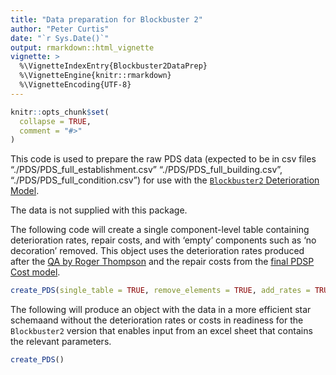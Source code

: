 ```yaml
---
title: "Data preparation for Blockbuster 2"
author: "Peter Curtis"
date: "`r Sys.Date()`"
output: rmarkdown::html_vignette
vignette: >
  %\VignetteIndexEntry{Blockbuster2DataPrep}
  %\VignetteEngine{knitr::rmarkdown}
  %\VignetteEncoding{UTF-8}
---
```


```r
knitr::opts_chunk$set(
  collapse = TRUE,
  comment = "#>"
)
```

This code is used to prepare the raw PDS data (expected to be in csv files "./PDS/PDS_full_establishment.csv" "./PDS/PDS_full_building.csv", "./PDS/PDS_full_condition.csv") for use with the
[`Blockbuster2` Deterioration Model](https://github.com/DFE-Capital/Blockbuster-2).

The data is not supplied with this package.

The following code will create a single component-level
table containing deterioration rates, repair costs, and with 'empty' components
such as 'no decoration' removed.  This object uses the deterioration rates 
produced after the [QA by Roger Thompson](https://educationgovuk.sharepoint.com/:f:/r/sites/efacam/WorkplaceDocuments/04%20Condition%20and%20Cost%20Intelligence/14_Deterioration_Model/Roger%20Thompson%20Deterioration%20Rate%20QA?csf=1) and the repair costs from the [final PDSP Cost model](https://educationgovuk.sharepoint.com/sites/efacam/_layouts/15/DocIdRedir.aspx?ID=TXETKDDE3KEP-4-5171). 

```r
create_PDS(single_table = TRUE, remove_elements = TRUE, add_rates = TRUE, add_costs = TRUE)
```

The following will produce an object with the 
data in a more efficient star schemaand without the deterioration rates or costs in readiness for the `Blockbuster2` version that enables input from an excel sheet that contains the relevant parameters.

```r
create_PDS()
```
